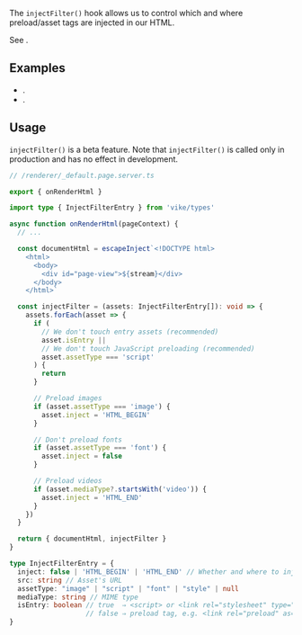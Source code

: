 
The `injectFilter()` hook allows us to control which and where preload/asset tags are injected in our HTML.

See <Link href="/preload" />.

## Examples

 - <Link href="/examples/custom-preload/renderer/_default.page.server.tsx" />.
 - <Link href="/test/preload/renderer/_default.page.server.tsx" />.

## Usage

<Warning>`injectFilter()` is a beta feature.</Warning>
<Warning>Note that `injectFilter()` is called only in production and has no effect in development.</Warning>

```ts
// /renderer/_default.page.server.ts

export { onRenderHtml }

import type { InjectFilterEntry } from 'vike/types'

async function onRenderHtml(pageContext) {
  // ...

  const documentHtml = escapeInject`<!DOCTYPE html>
    <html>
      <body>
        <div id="page-view">${stream}</div>
      </body>
    </html>`

  const injectFilter = (assets: InjectFilterEntry[]): void => {
    assets.forEach(asset => {
      if (
        // We don't touch entry assets (recommended)
        asset.isEntry ||
        // We don't touch JavaScript preloading (recommended)
        asset.assetType === 'script'
      ) {
        return
      }

      // Preload images
      if (asset.assetType === 'image') {
        asset.inject = 'HTML_BEGIN'
      }

      // Don't preload fonts
      if (asset.assetType === 'font') {
        asset.inject = false
      }

      // Preload videos
      if (asset.mediaType?.startsWith('video')) {
        asset.inject = 'HTML_END'
      }
    })
  }

  return { documentHtml, injectFilter }
}
```

```ts
type InjectFilterEntry = {
  inject: false | 'HTML_BEGIN' | 'HTML_END' // Whether and where to inject
  src: string // Asset's URL
  assetType: "image" | "script" | "font" | "style" | null
  mediaType: string // MIME type
  isEntry: boolean // true  ⇒ <script> or <link rel="stylesheet" type="text/css">
                   // false ⇒ preload tag, e.g. <link rel="preload" as="font">
}
```
